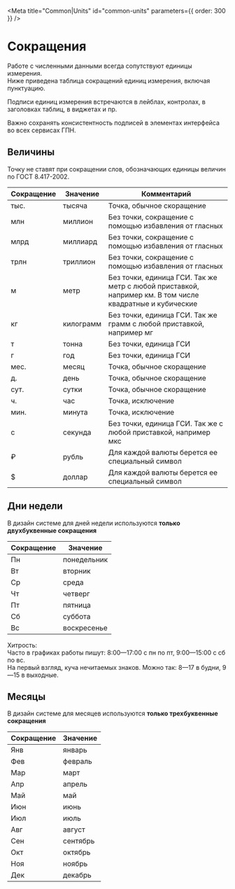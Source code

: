 
<Meta title="Common|Units" id="common-units" parameters={{ order: 300 }} />

# Сокращения

Работе с численными данными всегда сопутствуют единицы измерения.  
Ниже приведена таблица сокращений единиц измерения, включая пунктуацию.  

Подписи единиц измерения встречаются в лейблах, контролах, в заголовках таблиц, в виджетах и пр. 

Важно сохранять консистентность подписей в элементах интерфейса во всех сервисах ГПН.

## Величины

Точку не ставят при сокращении слов, обозначающих единицы величин по ГОСТ 8.417-2002.

| Сокращение | Значение | Комментарий |
|-|-|-|
| тыс. | тысяча | Точка, обычное скоращение |
| млн | миллион | Без точки, сокращение с помощью избавления от гласных |
| млрд | миллиард | Без точки, сокращение с помощью избавления от гласных |
| трлн | триллион | Без точки, сокращение с помощью избавления от гласных |
| м | метр | Без точки, единица ГСИ. Так же метр с любой приставкой, например км. В том числе квадратные и кубические |
| кг | килограмм | Без точки, единица ГСИ. Так же грамм с любой приставкой, например мг |
| т | тонна | Без точки, единица ГСИ |
| г | год | Без точки, единица ГСИ |
| мес. | месяц | Точка, обычное скоращение |
| д. | день | Точка, обычное скоращение |
| сут. | сутки | Точка, обычное скоращение |
| ч. | час | Точка, исключение |
| мин. | минута | Точка, исключение |
| с | секунда | Без точки, единица ГСИ. Так же с любой приставкой, например мкс |
| ₽ | рубль | Для каждой валюты берется ее специальный символ |
| $ | доллар | Для каждой валюты берется ее специальный символ |

## Дни недели

В дизайн системе для дней недели используются **только двухбуквенные сокращения**

| Сокращение | Значение |
|-|-|
| Пн | понедельник |
| Вт | вторник |
| Ср | среда |
| Чт | четверг |
| Пт | пятница |
| Сб | суббота |
| Вс | воскресенье |

Хитрость:  
Часто в графиках работы пишут: 8:00—17:00 с пн по пт, 9:00—15:00 с сб по вс.  
На первый взгляд, куча нечитаемых знаков. Можно так: 8—17 в будни, 9—15 в выходные.  

## Месяцы

В дизайн системе для месяцев используются **только трехбуквенные сокращения**

| Сокращение | Значение |
|-|-|
| Янв | январь |
| Фев | февраль |
| Мар | март |
| Апр | апрель |
| Май | май |
| Июн | июнь |
| Июл | июль |
| Авг | август |
| Сен | сентябрь |
| Окт | октябрь |
| Ноя | ноябрь |
| Дек | декабрь |